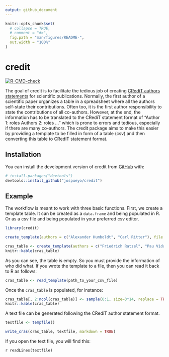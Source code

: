 ```yaml
---
output: github_document
---
```


<!-- README.md is generated from README.Rmd. Please edit that file -->

```r
knitr::opts_chunk$set(
  # collapse = TRUE,
  # comment = "#>",
  fig.path = "man/figures/README-",
  out.width = "100%"
)
```

# credit

<!-- badges: start -->
[![R-CMD-check](https://github.com/jospueyo/credit/actions/workflows/R-CMD-check.yaml/badge.svg)](https://github.com/jospueyo/credit/actions/workflows/R-CMD-check.yaml)
<!-- badges: end -->

The goal of credit is to facilitate the tedious job of creating [CRediT authors statements](https://credit.niso.org/) for scientific publications. Normally, the first author of a scientific paper organizes a table in a spreadsheet where all the authors self-state their contributions. Often too, it is the first author responsibility to state the contributions of all co-authors. However, at the end, the information has to be translated to the CRediT statement format of "Author 1: roles Authors 2: roles ..." which is prone to errors and tedious, especially if there are many co-authors. The credit package aims to make this easier by providing a template to be filled in form of a table (csv) and then converting this table to CRediT statement format.  

## Installation

You can install the development version of credit from [GitHub](https://github.com/) with:

``` r
# install.packages("devtools")
devtools::install_github("jospueyo/credit")
```

## Example

The workflow is meant to work with three basic functions. First, we create a template table. It can be created as a `data.frame` and being populated in R. Or as a csv file and being populated in your preferred csv editor.

```r
library(credit)

create_template(authors = c("Alexander Humboldt", "Carl Ritter"), file = tempfile())

cras_table <- create_template(authors = c("Friedrich Ratzel", "Pau Vidal de la Blache", "Élisée Reclus"))
knitr::kable(cras_table)

```
As you can see, the table is empty. So you must provide the information of who did what. If you wrote the template to a file, then you can read it back to R as follows:

```r

cras_table <- read_template(path_to_your_csv_file)

```
Once the `cras_table` is populated, for instance:

```r

cras_table[, 2:ncol(cras_table)] <- sample(0:1, size=3*14, replace = TRUE, prob = c(0.6, 0.4))
knitr::kable(cras_table)

```
A text file can be generated following the CRediT author statement format.

```r

textfile <- tempfile()

write_cras(cras_table, textfile, markdown = TRUE)

```

If you open the text file, you will find this:

`r readLines(textfile)`

